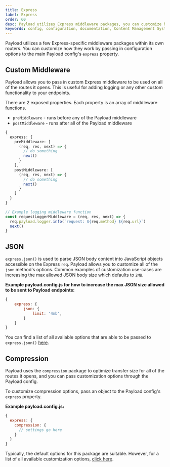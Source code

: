 ```yaml
---
title: Express
label: Express
order: 60
desc: Payload utilizes Express middleware packages, you can customize how they work by passing in configuration options.
keywords: config, configuration, documentation, Content Management System, cms, headless, javascript, node, react, express
---
```


Payload utilizes a few Express-specific middleware packages within its own routers. You can customize how they work by passing in configuration options to the main Payload config's `express` property.

## Custom Middleware

Payload allows you to pass in custom Express middleware to be used on all of the routes it opens. This is useful for adding logging or any other custom functionality to your endpoints.

There are 2 exposed properties. Each property is an array of middleware functions.

- `preMiddleware` - runs before any of the Payload middleware
- `postMiddleware` - runs after all of the Payload middleware

```ts
{
  express: {
    preMiddleware: [
      (req, res, next) => {
        // do something
        next()
      }
    ],
    postMiddleware: [
      (req, res, next) => {
        // do something
        next()
      }
    ]
  }
}

// Example logging middleware function
const requestLoggerMiddleware = (req, res, next) => {
  req.payload.logger.info(`request: ${req.method} ${req.url}`)
  next()
}
```

## JSON

`express.json()` is used to parse JSON body content into JavaScript objects accessible on the Express `req`. Payload allows you to customize all of the `json` method's options. Common examples of customization use-cases are increasing the max allowed JSON body size which defaults to `2MB`.

**Example payload.config.js for how to increase the max JSON size allowed to be sent to Payload endpoints:**

```js
{
	express: {
		json: {
			limit: '4mb',
		}
	}
}
```

You can find a list of all available options that are able to be passed to `express.json()` [here](https://expressjs.com/en/api.html).

## Compression

Payload uses the `compression` package to optimize transfer size for all of the routes it opens, and you can pass customization options through the Payload config.

To customize compression options, pass an object to the Payload config's `express` property.

**Example payload.config.js:**

```js
{
  express: {
    compression: {
      // settings go here
    }
  }
}
```

Typically, the default options for this package are suitable. However, for a list of all available customization options, [click here](http://expressjs.com/en/resources/middleware/compression.html).
